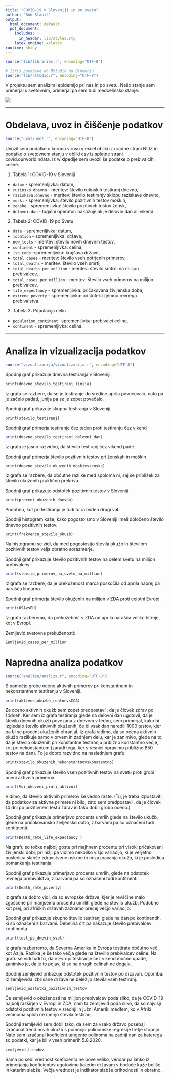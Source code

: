 ```yaml
---
title: "COVID-19 v Sloveniji in po svetu"
author: "Rok Stanič"
output:
  html_document: default
  pdf_document:
    includes:
      in_header: lib/styles.sty
    latex_engine: xelatex
runtime: shiny
---
```


```r
source("lib/libraries.r", encoding="UTF-8")
```

```r
# Izris povezave do RStudia na Binderju
source("lib/rstudio.r", encoding="UTF-8")
```


V projektu sem analiziral epidemijo pri nas in po svetu. Našo stanje sem primerjal s svetovnim, primerjal pa sem tudi medcelinsko stanje.

![](slike/COVID.jpeg)

***

# Obdelava, uvoz in čiščenje podatkov

```r
source("uvoz/uvoz.r", encoding="UTF-8")
```
Uvozil sem podatke o korona virusu v excel obliki iz uradne strani NIJZ in podatke o svetovnem stanju v obliki csv iz spletne strani covid.ourworldindata. Iz wikipedije sem uvozil še podatke o prebivalcih celine.

1. Tabela 1: COVID-19 v Sloveniji 
  - `datum` - spremenljivka: datum,
  - `rutinsko.dnevno` - meritev: število rutinskih testiranj dnevno,
  - `raziskava.dnevno` - meritev: število  testiranjv sklopu raziskave dnevno,
  - `moski` - spremenljivka: število pozitivnih testov moških,
  - `zenske` - spremenljivka: število pozitivnih testov žensk,
  - `delovni.dan` - logični operator: nakazuje ali je delovni dan ali vikend.
  
2. Tabela 2: COVID-19 po Svetu 
  - `date` - spremenljivka: datum,
  - `location` - spremenljivka: država,
  - `new_tests` - meritev: število novih dnevnih testov,
  - `continent` - spremenljivka: celina,
  - `iso_code` -spremenljivka: krajšava države,
  - `total cases` - meritev: število vseh potrjenih primerov,
  - `total_deaths` - meritev: število vseh smrti,
  - `total_deaths_per_million` - meritev: število smtrni na milijon prebivalcev,
  - `total_cases_per_million` - meritev: število vseh primerov na milijon prebivalcev,
  - `life_expectancy` - spremenljivka: pričakovana življenska doba,
  - `extreme_poverty` - spremenljivka: odstotek izjemno revnega prebivalstva.
3. Tabela 3: Populacija celin
  - `population_continent` -spremenljivka: prebivalci celine,
  - `continent` - spremenljivka: celina.

***

# Analiza in vizualizacija podatkov

```r
source("vizualizacija/vizualizacija.r", encoding="UTF-8")
```

Spodnji graf prikazuje dnevna testiranja v Sloveniji.

```r
print(dnevno_stevilo_testiranj_linija)
```
Iz grafa se razbere, da se je testiranje do sredine aprila povečevalo, nato pa je začelo padati, junija pa se je zopet povečalo.


Spodnji graf prikazuje skupna testiranja v Sloveniji. 

```r
print(stevilo_testiranj)
```


Spodnji graf primerja testiranje čez teden proti testiranju čez vikend

```r
print(dnevno_stevilo_testiranj_delovni_dan)
```

Iz grafa je jasno razvidno, da število testiranj čez vikend pade.


Spodnji graf primerja število pozitivnih testov pri ženskah in moških 

```r
print(dnevno_stevilo_okuzenih_moskivszenske)
```
Iz grafa se razbere, da občutne razlike med spoloma ni, saj se približek za število okuženih praktično prekriva.


Spodnji graf prikazuje odstotek pozitivnih testov v Sloveniji.

```r
print(procent_okuzenih_dnevno)
```

Podobno, kot pri testiranju je tudi tu razviden drugi val.


Spodnji histogram kaže, kako pogosto smo v Sloveniji imeli določeno število dnevno pozitivnih testov.

```r
print(frekvenca_stevila_okuzb)
```

Na histogramu se vidi, da med pogostostjo števila okužb in številom pozitivnih testov velja obratno sorazmerje.


Spodnji graf prikazuje število pozitivnih testov na celem svetu na milijon prebivalcev

```r
print(stevilo_primerov_na_svetu_na_million)
```

Iz grafa se razbere, da je prekuženost marca poskočila od aprila naprej pa narašča linearno.


Spodnji graf primerja število okuženih na milijon v ZDA proti celotni Evropi.

```r
print(USAvsEU)
```

Iz grafa razberemo, da prekužebost v ZDA od aprila narašča veliko hitreje, kot v Evropi.


Zemljevid svetovne prekuženosti:
```r
Zemljevid_cases_per_million
```

# Napredna analiza podatkov

```r
source("analiza/analiza.r", encoding="UTF-8")
```
S pomočjo grobe ocene aktivnih primerov pri konstantnem in nekonstantnem testiranju v Sloveniji.

```r
print(aktivne_okuzbe_realnevsCCA)
```

Za oceno aktivnih okužb sem zopet predpostavil, da je človek zdrav po 14dneh. Ker sem iz grafa testiranja glede na delovni dan ugotovil, da je število dnevnih okužb povezana z dnevom v tednu, sem primerjal, kako bi izgledalo število aktivnih okuženih, če bi vsak dan naredili 1000 testov, kjer pa bi se procent okuženih ohranjal. Iz grafa vidimo, da se ocena aktivnih okužb razlikuje samo v prvem in zadnjem delu, kar je zanimivo, glede na to, da je število okuženih pri konstantne testiranju priblžno konstantno večje, kot pri nekonstantem (zaradi tega, ker v resnici opravimo približno 850 testov na dan). To je dobro razvidno na naslednjem grafu:

```r
print(stevilo_okuzenih_nekonstantnovskonstantno)
```

Spodnji graf prikazuje število vseh pozitivnih testov na svetu proti grobi oceni aktivnih primerov.

```r
print(Vsi_okuzeni_proti_aktivni)
```

Vidimo, da število aktivnih primerov še vedno raste. (Tu, je treba izpostaviti, da podatkov za aktivne primere ni bilo, zato sem predpostavil, da je človek 14 dni po pozitivnem testu zdrav in tako dobil grobo oceno.)

Spodnji graf prikazuje primerjavo procenta umrlih glede na število ukužb, glede na pričakovansko življensko dobo, z barvami pa so označeni tudi kontitnenti.

```r
print(Death_rate_life_expectancy )
```
Na grafu so točke najbolj goste pri majhnem procentu pri visoki pričakovani življenski dobi, pri nižji pa vidimo nekoliko višjo variacijo, ki je verjetno posledica slabše zdravstvene oskrbe in nezaznavanja okužb, ki je posledica pomankanja testiranja.


Spodnji graf prikazuje primerjavo procenta umrlih, glede na odstotek revnega prebivalstva, z barvami pa so označeni tudi kontitnenti.

```r
print(Death_rate_poverty)
```

Iz grafa se dobro vidi, da so evropske države, kjer je revščine malo zgoščene pri manjšemu procentu umrlih glede na število ukužb. Podobno kot prej, pri afriških državah zaznamo precej večjo variacijo.


Spodnji graf prikazuje skupno število testiranj glede na dan po kontinentih, ki so označeni z barvami. Debelina črt pa nakazuje število prebivalcev kontinenta.

```r
print(test_po_dnevih_svet)
```

Iz grafa razberremo, da Severna Amerika in Evropa testirata občutno več, kot Azija. Razlika je še tako večja glede na števillo prebivalcev celine. Na grafu se vidi tudi to, da v Evropi testiranje čez vikend močno upade, zanimivo je, da je to pojav, ki se na drugih celinah ne dogaja.

Spodnji zemljevid prikazuje odstotek pozitivnih testov po drzavah.
Opomba: Iz zemljevida izbrisane države ne beležijo števila vseh testiranj.

```r
zemljevid_odstotka_pozitivnih_testov
```
Če zemljevid o okuženosti na milijon prebivalcev poda sliko, da je COVID-19 najbolj razširjen v Evropi in ZDA, nam ta zemljevid poda sliko, da so najvišji odstotki pozitivnih testov v srednji in južni Ameriki medtem, ko v Afriki večinoma sploh ne merijo števila testiranj. 

Spodnji zemljevid sem dobil tako, da sem za vsako državo posebaj izračunal trend novih okužb s pomočjo polinomske regresije tretje stopnje.
Nato sem izračunal koeficient tangente polinoma na zadnji dan za katerega so podatki, kar je bil v vseh primerih 5.8.2020. 

```r
zemljevid_trendov
```
Sama po sebi vrednost koeficienta ne pove veliko, vendar pa lahko iz primerjanja koeficientov ugotovimo katerim državam v bodoče kaže boljše in katerim slabše. Večja vrednost je indikator slabše prihodnosti in obratno.


